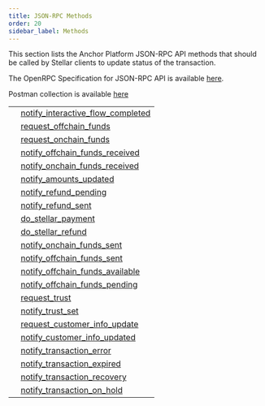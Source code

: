 ```yaml
---
title: JSON-RPC Methods
order: 20
sidebar_label: Methods
---
```



This section lists the Anchor Platform JSON-RPC API methods that should be called by Stellar clients to update status of the transaction.

The OpenRPC Specification for JSON-RPC API is available [here](https://playground.open-rpc.org/?schemaUrl=https://raw.githubusercontent.com/stellar/stellar-docs/main/static/assets/rpc-methods/open-rpc.json).

Postman collection is available [here](https://documenter.getpostman.com/view/9257637/2s9Y5U1kra)

<EndpointsTable title="JSON-RPC Methods">

| | |
| --- | --------------------- |
| | [notify_interactive_flow_completed](notify_interactive_flow_completed.mdx) |
| | [request_offchain_funds](request_offchain_funds.mdx) |
| | [request_onchain_funds](request_onchain_funds.mdx) |
| | [notify_offchain_funds_received](notify_offchain_funds_received.mdx) |
| | [notify_onchain_funds_received](notify_onchain_funds_received.mdx) |
| | [notify_amounts_updated](notify_amounts_updated.mdx) |
| | [notify_refund_pending](notify_refund_pending.mdx) |
| | [notify_refund_sent](notify_refund_sent.mdx) |
| | [do_stellar_payment](do_stellar_payment.mdx) |
| | [do_stellar_refund](do_stellar_refund.mdx) |
| | [notify_onchain_funds_sent](notify_onchain_funds_sent.mdx) |
| | [notify_offchain_funds_sent](notify_offchain_funds_sent.mdx) |
| | [notify_offchain_funds_available](notify_offchain_funds_available.mdx) |
| | [notify_offchain_funds_pending](notify_offchain_funds_pending.mdx) |
| | [request_trust](request_trust.mdx) |
| | [notify_trust_set](notify_trust_set.mdx) |
| | [request_customer_info_update](request_customer_info_update.mdx) |
| | [notify_customer_info_updated](notify_customer_info_updated.mdx) |
| | [notify_transaction_error](notify_transaction_error.mdx) |
| | [notify_transaction_expired](notify_transaction_expired.mdx) |
| | [notify_transaction_recovery](notify_transaction_recovery.mdx) |
| | [notify_transaction_on_hold](notify_transaction_on_hold.mdx) |

</EndpointsTable>

